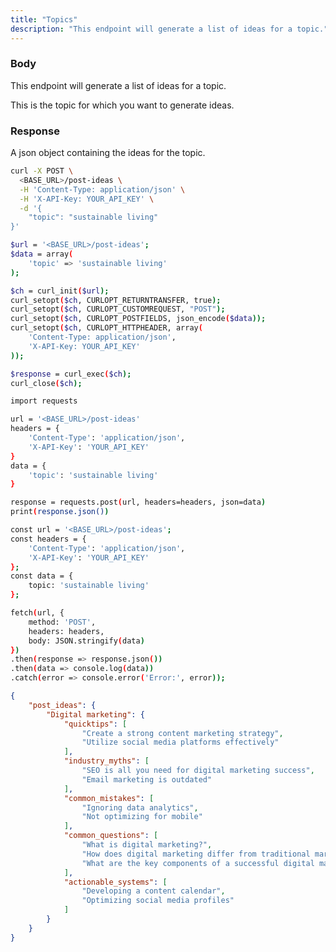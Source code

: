 ```yaml
---
title: "Topics"
description: "This endpoint will generate a list of ideas for a topic."
---
```


### Body
 
This endpoint will generate a list of ideas for a topic.

<ParamField body="topic" type="string">
  This is the topic for which you want to generate ideas.
</ParamField>


### Response

<ResponseField name="post_ideas" type="string">
  A json object containing the ideas for the topic.
</ResponseField>

<RequestExample>

```bash cURL
curl -X POST \
  <BASE_URL>/post-ideas \
  -H 'Content-Type: application/json' \
  -H 'X-API-Key: YOUR_API_KEY' \
  -d '{
    "topic": "sustainable living"
}'

```

```bash PHP
$url = '<BASE_URL>/post-ideas';
$data = array(
    'topic' => 'sustainable living'
);

$ch = curl_init($url);
curl_setopt($ch, CURLOPT_RETURNTRANSFER, true);
curl_setopt($ch, CURLOPT_CUSTOMREQUEST, "POST");
curl_setopt($ch, CURLOPT_POSTFIELDS, json_encode($data));
curl_setopt($ch, CURLOPT_HTTPHEADER, array(
    'Content-Type: application/json',
    'X-API-Key: YOUR_API_KEY'
));

$response = curl_exec($ch);
curl_close($ch);

```

```bash Python
import requests

url = '<BASE_URL>/post-ideas'
headers = {
    'Content-Type': 'application/json',
    'X-API-Key': 'YOUR_API_KEY'
}
data = {
    'topic': 'sustainable living'
}

response = requests.post(url, headers=headers, json=data)
print(response.json())

```

```bash JavaScript
const url = '<BASE_URL>/post-ideas';
const headers = {
    'Content-Type': 'application/json',
    'X-API-Key': 'YOUR_API_KEY'
};
const data = {
    topic: 'sustainable living'
};

fetch(url, {
    method: 'POST',
    headers: headers,
    body: JSON.stringify(data)
})
.then(response => response.json())
.then(data => console.log(data))
.catch(error => console.error('Error:', error));

```

</RequestExample>

<ResponseExample>

```json Response
{
    "post_ideas": {
        "Digital marketing": {
            "quicktips": [
                "Create a strong content marketing strategy",
                "Utilize social media platforms effectively"
            ],
            "industry_myths": [
                "SEO is all you need for digital marketing success",
                "Email marketing is outdated"
            ],
            "common_mistakes": [
                "Ignoring data analytics",
                "Not optimizing for mobile"
            ],
            "common_questions": [
                "What is digital marketing?",
                "How does digital marketing differ from traditional marketing?",
                "What are the key components of a successful digital marketing strategy?"
            ],
            "actionable_systems": [
                "Developing a content calendar",
                "Optimizing social media profiles"
            ]
        }
    }
}
```

</ResponseExample>


&nbsp;
#
&nbsp;
#
&nbsp;